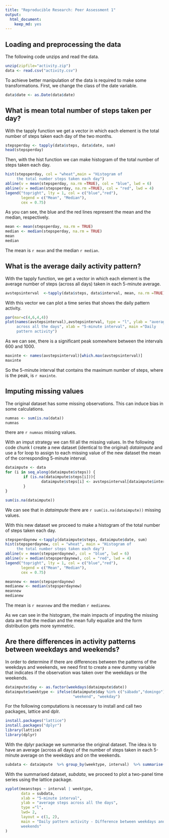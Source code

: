 ```yaml
---
title: "Reproducible Research: Peer Assessment 1"
output: 
  html_document: 
    keep_md: yes
---
```



## **Loading and preprocessing the data**

The following code unzips and read the data.

```r
unzip(zipfile="activity.zip")
data <- read.csv("activity.csv")
```

To achieve better manipulation of the data is required to make some transformations. First, we change the class of the date variable.

```r
data$date <- as.Date(data$date)
```


## **What is mean total number of steps taken per day?**     

With the tapply function we get a vector in which each element is the total number of steps taken each day of the two months.

```r
stepsperday <- tapply(data$steps, data$date, sum)
head(stepsperday)
```

Then, with the hist function we can make  histogram of the total number of steps taken each day.

```r
hist(stepsperday, col = "wheat",main = "Histogram of 
     the total number steps taken each day")
abline(v = mean(stepsperday, na.rm =TRUE), col = "blue", lwd = 6)
abline(v = median(stepsperday, na.rm =TRUE), col = "red", lwd = 4)
legend("topright", lty = 1, col = c("blue","red"), 
       legend = c("Mean", "Median"),
       cex = 0.75)
```

As you can see, the blue and the red lines represent the mean and the median, respectively.

```r
mean <- mean(stepsperday, na.rm = TRUE) 
median <- median(stepsperday, na.rm = TRUE)
mean
median
```

The mean is `r mean` and the median `r median`.

  
## **What is the average daily activity pattern?**   

With the tapply function, we get a vector in which each element is the average number of steps (across all days) taken in each 5-minute average.

```r
avstepsinterval  <-tapply(data$steps, data$interval, mean, na.rm =TRUE)
```

With this vector we can plot a time series that shows the daily pattern activity.

```r
par(mar=c(4,6,4,4))
plot(names(avstepsinterval),avstepsinterval, type = "l", ylab = "average steps
     across all the days", xlab = "5-minute interval", main ="Daily 
     pattern activity")

```

As we can see, there is a significant peak somewhere between the intervals 600 and 1000. 

```r

maxinte <- names(avstepsinterval)[which.max(avstepsinterval)]
maxinte
```

So the 5-minute interval that contains the maximum number of steps, where is the peak, is `r maxinte`.


## **Imputing missing values**   
 
The original dataset has some missing observations. This can induce bias in some calculations.
 
```r
numnas <- sum(is.na(data))
numnas
``` 

there are `r numnas` missing values.

With an imput strategy we can fill all the missing values. In the following code chunk I create a new dataset (identical to the original) *dataimpute* and use a for loop to assign to each missing value of the new dataset the mean of the corresponding 5-minute interval.

```r
dataimpute <- data
for (i in seq_along(dataimpute$steps)) {
        if (is.na(dataimpute$steps[i])){
                dataimpute$steps[i] <- avstepsinterval[dataimpute$interval[i] ==                            names(avstepsinterval)]
        }
}
``` 


```r
sum(is.na(dataimpute))
``` 

We can see that in *dataimpute* there are `r sum(is.na(dataimpute))` missing values.

With this new dataset we proceed to make a histogram of the total number of steps taken each day.

```r
stepsperdaynew <-tapply(dataimpute$steps, dataimpute$date, sum)
hist(stepsperdaynew, col = "wheat", main = "Histogram of 
     the total number steps taken each day")
abline(v = mean(stepsperdaynew), col = "blue", lwd = 6)
abline(v = median(stepsperdaynew), col = "red", lwd = 4)
legend("topright", lty = 1, col = c("blue","red"), 
       legend = c("Mean", "Median"),
       cex = 0.75)
```

```r
meannew <- mean(stepsperdaynew) 
medianew <- median(stepsperdaynew)
meannew
medianew
```

The mean is `r meannew` and the median `r medianew`.

As we can see in the histogram, the main impacts of imputing the missing data are that the median and the mean fully equalize and the form distribution gets more symmetric.


## **Are there differences in activity patterns between weekdays and weekends?**

In order to determine if there are differences between the patterns of the weekdays and weekends, we need first to create a new dummy variable that indicates if the observation was taken over the weekdays or the weekends. 

```r
dataimpute$day <- as.factor(weekdays(dataimpute$date))
dataimpute$weektype <- ifelse(dataimpute$day %in% c("sábado","domingo"),
                              "weekend", "weekday")
```

For the following computations is necessary to install and call two packages, lattice and dplr.

```r
install.packages("lattice")
install.packages("dplyr")
library(lattice)
library(dplyr)
```

With the dplyr package we summarise the original dataset. The idea is to have an average (across all days) of the number of steps taken in each 5-minute average on the weekdays and on the weekends. 

```r
subdata <- dataimpute  %>% group_by(weektype, interval)  %>% summarise(meansteps = mean(steps))
```

With the summarised dataset, *subdata*, we proceed to plot a two-panel time series using the lattice package.

```r

xyplot(meansteps ~ interval | weektype,
       data = subdata,
       xlab = "5-minute interval", 
       ylab = "average steps across all the days",
       type ="l",
       lwd= 2,
       layout = c(1, 2),
       main = "Daily pattern activity - Difference between weekdays and 
       weekends"
)
```
